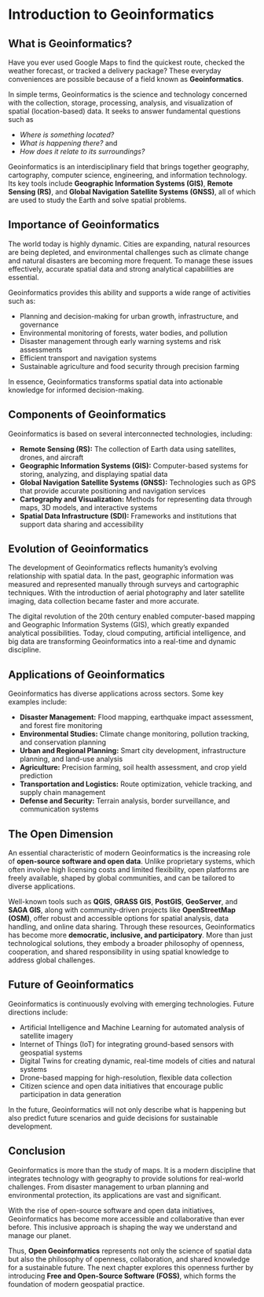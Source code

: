 # Introduction to Geoinformatics  

## What is Geoinformatics?  
Have you ever used Google Maps to find the quickest route, checked the weather forecast, or tracked a delivery package? These everyday conveniences are possible because of a 
field known as **Geoinformatics**.  

In simple terms, Geoinformatics is the science and technology concerned with the collection, storage, processing, analysis, and visualization of spatial (location-based) data. 
It seeks to answer fundamental questions such as 

- *Where is something located?* 
- *What is happening there?* and 
- *How does it relate to its surroundings?*  

Geoinformatics is an interdisciplinary field that brings together geography, cartography, computer science, engineering, and information technology. 
Its key tools include **Geographic Information Systems (GIS)**, **Remote Sensing (RS)**, and **Global Navigation Satellite Systems (GNSS)**, all of which are used to study the 
Earth and solve spatial problems.  

## Importance of Geoinformatics  
The world today is highly dynamic. Cities are expanding, natural resources are being depleted, and environmental challenges such as climate change and natural 
disasters are becoming more frequent. To manage these issues effectively, accurate spatial data and strong analytical capabilities are essential.  

Geoinformatics provides this ability and supports a wide range of activities such as:
 
- Planning and decision-making for urban growth, infrastructure, and governance  
- Environmental monitoring of forests, water bodies, and pollution  
- Disaster management through early warning systems and risk assessments  
- Efficient transport and navigation systems  
- Sustainable agriculture and food security through precision farming  

In essence, Geoinformatics transforms spatial data into actionable knowledge for informed decision-making.  

## Components of Geoinformatics  
Geoinformatics is based on several interconnected technologies, including:  

- **Remote Sensing (RS):** The collection of Earth data using satellites, drones, and aircraft  
- **Geographic Information Systems (GIS):** Computer-based systems for storing, analyzing, and displaying spatial data  
- **Global Navigation Satellite Systems (GNSS):** Technologies such as GPS that provide accurate positioning and navigation services  
- **Cartography and Visualization:** Methods for representing data through maps, 3D models, and interactive systems  
- **Spatial Data Infrastructure (SDI):** Frameworks and institutions that support data sharing and accessibility  

## Evolution of Geoinformatics  
The development of Geoinformatics reflects humanity’s evolving relationship with spatial data. In the past, geographic information was measured and 
represented manually through surveys and cartographic techniques. With the introduction of aerial photography and later satellite imaging, data collection became 
faster and more accurate.  

The digital revolution of the 20th century enabled computer-based mapping and Geographic Information Systems (GIS), which greatly expanded analytical possibilities. 
Today, cloud computing, artificial intelligence, and big data are transforming Geoinformatics into a real-time and dynamic discipline.  

## Applications of Geoinformatics  
Geoinformatics has diverse applications across sectors. Some key examples include:  

- **Disaster Management:** Flood mapping, earthquake impact assessment, and forest fire monitoring  
- **Environmental Studies:** Climate change monitoring, pollution tracking, and conservation planning  
- **Urban and Regional Planning:** Smart city development, infrastructure planning, and land-use analysis  
- **Agriculture:** Precision farming, soil health assessment, and crop yield prediction  
- **Transportation and Logistics:** Route optimization, vehicle tracking, and supply chain management  
- **Defense and Security:** Terrain analysis, border surveillance, and communication systems  

## The Open Dimension  

An essential characteristic of modern Geoinformatics is the increasing role of **open-source software and open data**. Unlike proprietary systems, 
which often involve high licensing costs and limited flexibility, open platforms are freely available, shaped by global communities, 
and can be tailored to diverse applications.  

Well-known tools such as **QGIS**, **GRASS GIS**, **PostGIS**, **GeoServer**, and **SAGA GIS**, along with community-driven projects like **OpenStreetMap (OSM)**, 
offer robust and accessible options for spatial analysis, data handling, and online data sharing. Through these resources, Geoinformatics has become more **democratic, 
inclusive, and participatory**. More than just technological solutions, they embody a broader philosophy of openness, cooperation, and shared responsibility in 
using spatial knowledge to address global challenges.  
 

## Future of Geoinformatics  
Geoinformatics is continuously evolving with emerging technologies. Future directions include:
  
- Artificial Intelligence and Machine Learning for automated analysis of satellite imagery  
- Internet of Things (IoT) for integrating ground-based sensors with geospatial systems  
- Digital Twins for creating dynamic, real-time models of cities and natural systems  
- Drone-based mapping for high-resolution, flexible data collection  
- Citizen science and open data initiatives that encourage public participation in data generation  

In the future, Geoinformatics will not only describe what is happening but also predict future scenarios and guide decisions for sustainable development.  

## Conclusion  

Geoinformatics is more than the study of maps. It is a modern discipline that integrates technology with geography to provide solutions for real-world challenges. 
From disaster management to urban planning and environmental protection, its applications are vast and significant.  

With the rise of open-source software and open data initiatives, Geoinformatics has become more accessible and collaborative than ever before. 
This inclusive approach is shaping the way we understand and manage our planet.  

Thus, **Open Geoinformatics** represents not only the science of spatial data but also the philosophy of openness, collaboration, and 
shared knowledge for a sustainable future. The next chapter explores this openness further by introducing **Free and Open-Source Software (FOSS)**, 
which forms the foundation of modern geospatial practice.  

